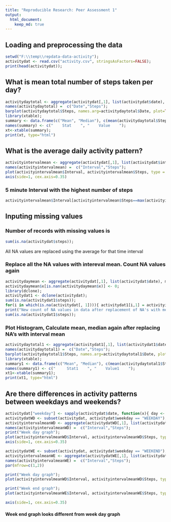 ```yaml
---
title: "Reproducible Research: Peer Assessment 1"
output: 
  html_document:
    keep_md: true
---
```



## Loading and preprocessing the data
```r
setwd("F:\\temp\\repdata-data-activity");
activitydat <- read.csv("activity.csv", stringsAsFactors=FALSE);
print(head(activitydat));
```


## What is mean total number of steps taken per day?
```r
activitydaytotal <- aggregate(activitydat[,1], list(activitydat$date), sum, na.rm=TRUE);
names(activitydaytotal) =  c("Date","Steps");
barplot(activitydaytotal$Steps, names.arg=activitydaytotal$Date, plot=TRUE);
library(xtable);
summary <- data.frame(c("Mean", "Median"), c(mean(activitydaytotal$Steps, na.rm=TRUE), median(activitydaytotal$Steps, na.rm=TRUE)));
names(summary) <- c("    Stat    ", "    Value    ");
xt<-xtable(summary);
print(xt, type="html")
```

## What is the average daily activity pattern?
```r
activityintervalmean <- aggregate(activitydat[,1], list(activitydat$interval), mean, na.rm=TRUE);
names(activityintervalmean) =  c("Interval","Steps");
plot(activityintervalmean$Interval, activityintervalmean$Steps, type = "l", xlab="Interval", ylab= "Steps(Average)");
axis(side=1, cex.axis=0.35)
```

### 5 minute Interval with the highest number of steps
```r
activityintervalmean$Interval[activityintervalmean$Steps==max(activityintervalmean$Steps)]
```

## Inputing missing values

### Number of records with missing values is 
```r
sum(is.na(activitydat$steps));

```
All NA values are replaced using the average for that time interval
  
### Replace all the NA values with intereval mean. Count NA values again
```r
activitydaymean <- aggregate(activitydat[,1], list(activitydat$date), mean, na.rm=TRUE);
activitydaymean$x[is.nan(activitydaymean$x)] <- 0;
library(dclone);
activitydat1 <- dclone(activitydat);
sum(is.na(activitydat1$steps));
for(i in which(is.na(activitydat[, 1]))){ activitydat1[i,1] = activityintervalmean$Steps[which(activityintervalmean$Interval==activitydat[i, 3])] };
print("New count of NA values in data after replacement of NA's with mean")
sum(is.na(activitydat1$steps));
```

### Plot Histogram, Calculate mean, median again after replacing NA's with interval mean
```r
activitydaytotal1 <- aggregate(activitydat1[,1], list(activitydat1$date), sum, na.rm=TRUE);
names(activitydaytotal1) =  c("Date","Steps");
barplot(activitydaytotal1$Steps, names.arg=activitydaytotal1$Date, plot=TRUE);
library(xtable);
summary1 <- data.frame(c("Mean", "Median"), c(mean(activitydaytotal1$Steps, na.rm=TRUE), median(activitydaytotal1$Steps, na.rm=TRUE)));
names(summary1) <- c("     Stat1    ", "    Value1    ");
xt1<-xtable(summary1);
print(xt1, type="html")
```

## Are there differences in activity patterns between weekdays and weekends?
```r
activitydat["weekday"] <- sapply(activitydat$date, function(x){ day <- weekdays(as.Date(x)); if(day == "Saturday" || day == "Sunday")  "WEEKEND" else "WEEKDAY"});
activitydatWD <- subset(activitydat, activitydat$weekday == "WEEKDAY");
activityintervalmeanWD <- aggregate(activitydatWD[,1], list(activitydatWD$interval), mean, na.rm=TRUE);
names(activityintervalmeanWD) =  c("Interval","Steps");
print("Week day graph");
plot(activityintervalmeanWD$Interval, activityintervalmeanWD$Steps, type = "l", xlab="Interval", ylab= "Steps(Average)");
axis(side=1, cex.axis=0.35)

activitydatWE <- subset(activitydat, activitydat$weekday == "WEEKEND");
activityintervalmeanWE <- aggregate(activitydatWE[,1], list(activitydatWE$interval), mean, na.rm=TRUE);
names(activityintervalmeanWE) =  c("Interval","Steps");
par(mfrow=c(1,2)) 

print("Week day graph");
plot(activityintervalmeanWD$Interval, activityintervalmeanWD$Steps, type = "l", xlab="Interval", ylab= "Steps(Average)", main="Weekday graph");

print("Week end graph");
plot(activityintervalmeanWE$Interval, activityintervalmeanWE$Steps, type = "l", xlab="Interval", ylab= "Steps(Average)", main="Weekend graph");

axis(side=1, cex.axis=0.35)

```

#### Week end graph looks different from week day graph